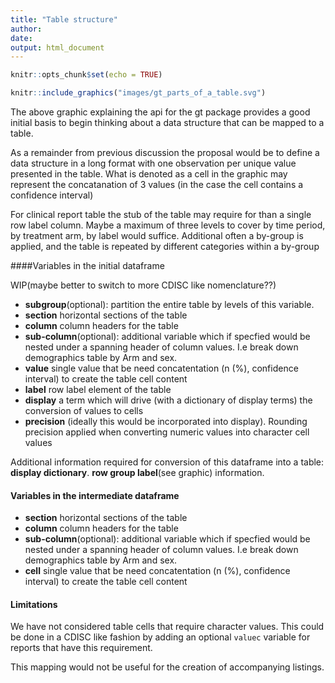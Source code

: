 ```yaml
---
title: "Table structure"
author: 
date: 
output: html_document
---
```


```r
knitr::opts_chunk$set(echo = TRUE)
```

```r
knitr::include_graphics("images/gt_parts_of_a_table.svg")
```

The above graphic explaining the api for the gt package provides a good initial basis to begin thinking about a data structure that can be mapped to a table.

As a remainder from previous discussion the proposal would be to define a data  structure in a long format with one observation per unique value presented in the table. What is denoted as a cell in the graphic may represent the concatanation of 3 values (in the case the cell contains a confidence interval)

For clinical report table the stub of the table may require for than a single row label column. Maybe a maximum of three levels to cover by time period, by treatment arm, by label would suffice. Additional often a by-group is applied, and the table is repeated by different categories within a by-group

####Variables in the initial dataframe

WIP(maybe better to switch to more CDISC like nomenclature??)

* **subgroup**(optional): partition the entire table by levels of this variable.
* **section** horizontal sections of the table
* **column** column headers for the table
* **sub-column**(optional): additional variable which if specfied would be nested under a spanning header of column values. I.e break down demographics table by Arm and sex.
* **value** single value that be need concatentation (n (%), confidence interval) to create the table cell content
* **label** row label element of the table
* **display** a term which will drive (with a dictionary of display terms) the conversion of values to cells
* **precision** (ideally this would be incorporated into display). Rounding precision applied when converting numeric values into character cell values


Additional information required for conversion of this dataframe into a table:
**display dictionary**. 
**row group label**(see graphic) information.

#### Variables in the intermediate dataframe
* **section** horizontal sections of the table
* **column** column headers for the table
* **sub-column**(optional): additional variable which if specfied would be nested under a spanning header of column values. I.e break down demographics table by Arm and sex.
* **cell** single value that be need concatentation (n (%), confidence interval) to create the table cell content


#### Limitations

We have not considered table cells that require character values. This could be done in a CDISC like fashion by adding an optional `valuec` variable for reports that have this requirement.

This mapping would not be useful for the creation of accompanying listings.

